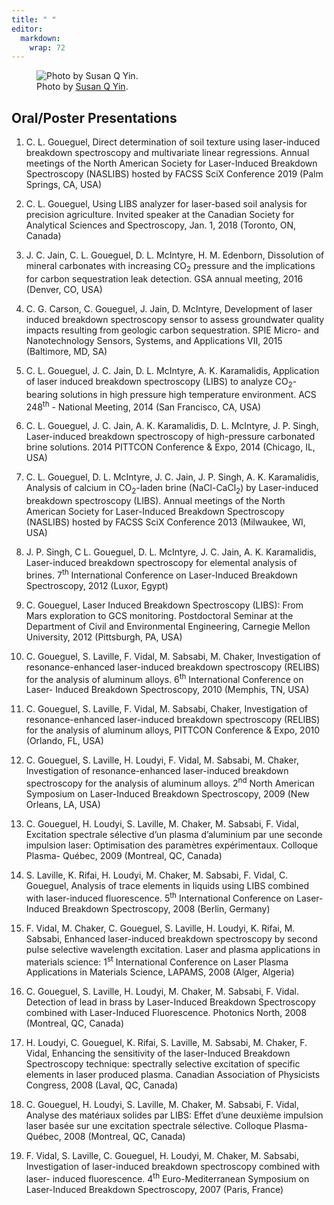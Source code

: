 ```yaml
---
title: " "
editor: 
  markdown: 
    wrap: 72
---
```


![Photo by [Susan Q
Yin](https://unsplash.com/photos/books-on-brown-wooden-shelf-2JIvboGLeho?utm_content=creditShareLink&utm_medium=referral&utm_source=unsplash).](images/books.png){fig-align="center"}

::: justified
## Oral/Poster Presentations

1.  C. L. Goueguel, Direct determination of soil texture using
    laser-induced breakdown spectroscopy and multivariate linear
    regressions. Annual meetings of the North American Society for
    Laser-Induced Breakdown Spectroscopy (NASLIBS) hosted by FACSS SciX
    Conference 2019 (Palm Springs, CA, USA)

2.  C. L. Goueguel, Using LIBS analyzer for laser-based soil analysis
    for precision agriculture. Invited speaker at the Canadian Society
    for Analytical Sciences and Spectroscopy, Jan. 1, 2018 (Toronto, ON,
    Canada)

3.  J. C. Jain, C. L. Goueguel, D. L. McIntyre, H. M. Edenborn,
    Dissolution of mineral carbonates with increasing CO~2~ pressure and
    the implications for carbon sequestration leak detection. GSA annual
    meeting, 2016 (Denver, CO, USA)

4.  C. G. Carson, C. Goueguel, J. Jain, D. McIntyre, Development of
    laser induced breakdown spectroscopy sensor to assess groundwater
    quality impacts resulting from geologic carbon sequestration. SPIE
    Micro- and Nanotechnology Sensors, Systems, and Applications VII,
    2015 (Baltimore, MD, SA)

5.  C. L. Goueguel, J. C. Jain, D. L. McIntyre, A. K. Karamalidis,
    Application of laser induced breakdown spectroscopy (LIBS) to
    analyze CO~2~-bearing solutions in high pressure high temperature
    environment. ACS 248^th^ - National Meeting, 2014 (San Francisco,
    CA, USA)

6.  C. L. Goueguel, J. C. Jain, A. K. Karamalidis, D. L. McIntyre, J. P.
    Singh, Laser-induced breakdown spectroscopy of high-pressure
    carbonated brine solutions. 2014 PITTCON Conference & Expo, 2014
    (Chicago, IL, USA)

7.  C. L. Goueguel, D. L. McIntyre, J. C. Jain, J. P. Singh, A. K.
    Karamalidis, Analysis of calcium in CO~2~-laden brine (NaCl-CaCl~2~)
    by Laser-induced breakdown spectroscopy (LIBS). Annual meetings of
    the North American Society for Laser-Induced Breakdown Spectroscopy
    (NASLIBS) hosted by FACSS SciX Conference 2013 (Milwaukee, WI, USA)

8.  J. P. Singh, C L. Goueguel, D. L. McIntyre, J. C. Jain, A. K.
    Karamalidis, Laser-induced breakdown spectroscopy for elemental
    analysis of brines. 7^th^ International Conference on Laser-Induced
    Breakdown Spectroscopy, 2012 (Luxor, Egypt)

9.  C. Goueguel, Laser Induced Breakdown Spectroscopy (LIBS): From Mars
    exploration to GCS monitoring. Postdoctoral Seminar at the
    Department of Civil and Environmental Engineering, Carnegie Mellon
    University, 2012 (Pittsburgh, PA, USA)

10. C. Goueguel, S. Laville, F. Vidal, M. Sabsabi, M. Chaker,
    Investigation of resonance-enhanced laser-induced breakdown
    spectroscopy (RELIBS) for the analysis of aluminum alloys. 6^th^
    International Conference on Laser- Induced Breakdown Spectroscopy,
    2010 (Memphis, TN, USA)

11. C. Goueguel, S. Laville, F. Vidal, M. Sabsabi, Chaker, Investigation
    of resonance-enhanced laser-induced breakdown spectroscopy (RELIBS)
    for the analysis of aluminum alloys, PITTCON Conference & Expo, 2010
    (Orlando, FL, USA)

12. C. Goueguel, S. Laville, H. Loudyi, F. Vidal, M. Sabsabi, M. Chaker,
    Investigation of resonance-enhanced laser-induced breakdown
    spectroscopy for the analysis of aluminum alloys. 2^nd^ North
    American Symposium on Laser-Induced Breakdown Spectroscopy, 2009
    (New Orleans, LA, USA)

13. C. Goueguel, H. Loudyi, S. Laville, M. Chaker, M. Sabsabi, F. Vidal,
    Excitation spectrale sélective d’un plasma d’aluminium par une
    seconde impulsion laser: Optimisation des paramètres expérimentaux.
    Colloque Plasma- Québec, 2009 (Montreal, QC, Canada)

14. S. Laville, K. Rifai, H. Loudyi, M. Chaker, M. Sabsabi, F. Vidal, C.
    Goueguel, Analysis of trace elements in liquids using LIBS combined
    with laser-induced fluorescence. 5^th^ International Conference on
    Laser-Induced Breakdown Spectroscopy, 2008 (Berlin, Germany)

15. F. Vidal, M. Chaker, C. Goueguel, S. Laville, H. Loudyi, K.
    Rifai, M. Sabsabi, Enhanced laser-induced breakdown spectroscopy by
    second pulse selective wavelength excitation. Laser and plasma
    applications in materials science: 1^st^ International Conference on
    Laser Plasma Applications in Materials Science, LAPAMS, 2008 (Alger,
    Algeria)

16. C. Goueguel, S. Laville, H. Loudyi, M. Chaker, M. Sabsabi, F. Vidal.
    Detection of lead in brass by Laser-Induced Breakdown Spectroscopy
    combined with Laser-Induced Fluorescence. Photonics North, 2008
    (Montreal, QC, Canada)

17. H. Loudyi, C. Goueguel, K. Rifai, S. Laville, M. Sabsabi, M.
    Chaker, F. Vidal, Enhancing the sensitivity of the laser-Induced
    Breakdown Spectroscopy technique: spectrally selective excitation of
    specific elements in laser produced plasma. Canadian Association of
    Physicists Congress, 2008 (Laval, QC, Canada)

18. C. Goueguel, H. Loudyi, S. Laville, M. Chaker, M. Sabsabi, F. Vidal,
    Analyse des matériaux solides par LIBS: Effet d’une deuxième
    impulsion laser basée sur une excitation spectrale sélective.
    Colloque Plasma-Québec, 2008 (Montreal, QC, Canada)

19. F. Vidal, S. Laville, C. Goueguel, H. Loudyi, M. Chaker, M. Sabsabi,
    Investigation of laser-induced breakdown spectroscopy combined with
    laser- induced fluorescence. 4^th^ Euro-Mediterranean Symposium on
    Laser-Induced Breakdown Spectroscopy, 2007 (Paris, France)
:::
